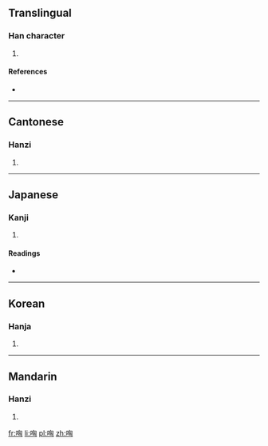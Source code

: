 ==Translingual==

===Han character===
{{Han char|rn=30|rad=口|as=06|sn=9|four=6702<sub>0</sub>|canj=口心山大 (RPUK)}}

# {{defn|Han|sort=口06}}

====References====
* {{Han ref|kx=0189.010|dkj=03589|dj=0408.080|hdz=10620.050|uh=54C5|ud=21701|bh=CE46|bd=52806}}

----

==Cantonese==

===Hanzi===
{{yue-hanzi|jyut=|y=hung1}}

# {{defn|lang=yue|sort=口06}}

----

==Japanese==

===Kanji===
{{ja-kanji|grade=|rs=口06}}

# {{defn|lang=ja|sort=口06}}

====Readings====
* {{ja-readings|on=[[こう]] (kō), [[く]] (ku), [[きょう]] (kyō)|kun=[[わめく]] (wameku)}}

----

==Korean==

===Hanja===
{{ko-hanja|hangeul=흉|rv=hyung|mr=hyung}}

# {{defn|lang=ko|sort=口06}}

----

==Mandarin==

===Hanzi===
{{cmn-hanzi|pin=[[duō]] ([[duo1]]), [[xiōng]] ([[xiong1]])|wg=to<sup>1</sup>, hsiung<sup>1</sup>}}

# {{defn|lang=cmn|sort=口06}}

[[fr:哅]]
[[li:哅]]
[[pl:哅]]
[[zh:哅]]